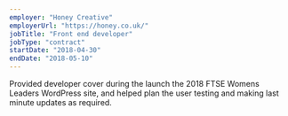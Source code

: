 ```yaml
---
employer: "Honey Creative"
employerUrl: "https://honey.co.uk/"
jobTitle: "Front end developer"
jobType: "contract"
startDate: "2018-04-30"
endDate: "2018-05-10"
---
```


Provided developer cover during the launch the 2018 FTSE Womens Leaders WordPress site, and helped plan the user testing and making last minute updates as required.

